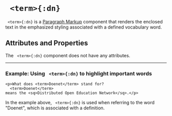 


# ` <term>{:dn}`


` <term>{:dn}` is a [Paragraph Markup](../document_structure/essentialConcepts/#componentTypes) 
component that renders the enclosed text in the emphasized 
styling associated with a defined vocabulary word.

## Attributes and Properties 
The ` <term>{:dn}` component does not have any attributes.
 <PropDisplay name='term'/>

---

### Example: Using ` <term>{:dn}` to highlight important words


```doenet-editor-horiz
<p>What does <term>Doenet</term> stand for? 
  <term>Doenet</term>
means the <sq>Distributed Open Education Network</sq>.</p>
```



In the example above, ` <term>{:dn}` is used when referring to the word "Doenet", which is associated with a definition.


